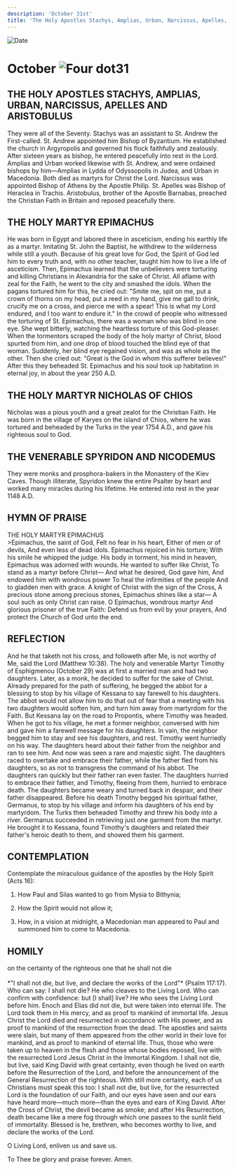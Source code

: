 ```yaml
---
description: 'October 31st'
title: 'The Holy Apostles Stachys, Amplias, Urban, Narcissus, Apelles, and Aristobulus, Holy Martyr Epimachus, St. Nicholas of Chios'
---
```


<RunningHead />
<Image src="/title-imprint.png" height={68} width={50} alt="Date" className="title-imprint"/>

# <div id="date">October <Image className="four-dot" src="/four-dot.png" height={15} width={15} alt="Four dot" />31</div>

## THE HOLY APOSTLES STACHYS, AMPLIAS, URBAN, NARCISSUS, APELLES AND ARISTOBULUS

They were all of the Seventy. Stachys was an assistant to St. Andrew the First-called. St. Andrew appointed him Bishop of Byzantium. He established the church in Argyropolis and governed his flock faithfully and zealously. After sixteen years as bishop, he entered peacefully into rest in the Lord. Amplias and Urban worked likewise with St. Andrew, and were ordained bishops by him—Amplias in Lydda of Odyssopolis in Judea, and Urban in Macedonia. Both died as martyrs for Christ the Lord. Narcissus was appointed Bishop of Athens by the Apostle Philip. St. Apelles was Bishop of Heraclea in Trachis. Aristobulus, brother of the Apostle Barnabas, preached the Christian Faith in Britain and reposed peacefully there. 

## THE HOLY MARTYR EPIMACHUS

He was born in Egypt and labored there in asceticism, ending his earthly life as a martyr. Imitating St. John the Baptist, he withdrew to the wilderness while still a youth. Because of his great love for God, the Spirit of God led him to every truth and, with no other teacher, taught him how to live a life of asceticism. Then, Epimachus learned that the unbelievers were torturing and killing Christians in Alexandria for the sake of Christ. All aflame with zeal for the Faith, he went to the city and smashed the idols. When the pagans tortured him for this, he cried out: "Smite me, spit on me, put a crown of thorns on my head, put a reed in my hand, give me gall to drink, crucify me on a cross, and pierce me with a spear! This is what my Lord endured, and I too want to endure it." In the crowd of people who witnessed the torturing of St. Epimachus, there was a woman who was blind in one eye. She wept bitterly, watching the heartless torture of this God-pleaser. When the tormentors scraped the body of the holy martyr of Christ, blood spurted from him, and one drop of blood touched the blind eye of that woman. Suddenly, her blind eye regained vision, and was as whole as the other. Then she cried out: "Great is the God in whom this sufferer believes!" After this they beheaded St. Epimachus and his soul took up habitation in eternal joy, in about the year 250 A.D.

## THE HOLY MARTYR NICHOLAS OF CHIOS

Nicholas was a pious youth and a great zealot for the Christian Faith. He was born in the village of Karyes on the island of Chios, where he was tortured and beheaded by the Turks in the year 1754 A.D., and gave his righteous soul to God.

## THE VENERABLE SPYRIDON AND NICODEMUS

They were monks and prosphora-bakers in the Monastery of the Kiev Caves. Though illiterate, Spyridon knew the entire Psalter by heart and worked many miracles during his lifetime. He entered into rest in the year 1148 A.D.


## HYMN OF PRAISE
<div style={{textAlign:'center', color:'crimson', fontWeight:'bold'}}>
THE HOLY MARTYR EPIMACHUS
</div>
>Epimachus, the saint of God,  
Felt no fear in his heart,  
Either of men or of devils,  
And even less of dead idols.  
Epimachus rejoiced in his torture;  
With his smile he whipped the judge.  
His body in torment, his mind in heaven,  
Epimachus was adorned with wounds.  
He wanted to suffer like Christ,  
To stand as a martyr before Christ—  
And what he desired, God gave him,  
And endowed him with wondrous power  
To heal the infirmities of the people  
And to gladden men with grace.  
A knight of Christ with the sign of the Cross,  
A precious stone among precious stones,  
Epimachus shines like a star—  
A soul such as only Christ can raise.  
O Epimachus, wondrous martyr  
And glorious prisoner of the true Faith:  
Defend us from evil by your prayers,  
And protect the Church of God unto the end.  


## REFLECTION

And he that taketh not his cross, and followeth after Me, is not worthy of Me, said the Lord (Matthew 10:38). The holy and venerable Martyr Timothy of Esphigmenou (October 29) was at first a married man and had two daughters. Later, as a monk, he decided to suffer for the sake of Christ. Already prepared for the path of suffering, he begged the abbot for a blessing to stop by his village of Kessana to say farewell to his daughters. The abbot would not allow him to do that out of fear that a meeting with his two daughters would soften him, and turn him away from martyrdom for the Faith. But Kessana lay on the road to Propontis, where Timothy was headed. When he got to his village, he met a former neighbor, conversed with him and gave him a farewell message for his daughters. In vain, the neighbor begged him to stay and see his daughters, and rest. Timothy went hurriedly on his way. The daughters heard about their father from the neighbor and ran to see him. And now was seen a rare and majestic sight. The daughters raced to overtake and embrace their father, while the father fled from his daughters, so as not to transgress the command of his abbot. The daughters ran quickly but their father ran even faster. The daughters hurried to embrace their father, and Timothy, fleeing from them, hurried to embrace death. The daughters became weary and turned back in despair, and their father disappeared. Before his death Timothy begged his spiritual father, Germanus, to stop by his village and inform his daughters of his end by martyrdom. The Turks then beheaded Timothy and threw his body into a river. Germanus succeeded in retrieving just one garment from the martyr. He brought it to Kessana, found Timothy's daughters and related their father's heroic death to them, and showed them his garment.


## CONTEMPLATION

Contemplate the miraculous guidance of the apostles by the Holy Spirit (Acts 16):

1. How Paul and Silas wanted to go from Mysia to Bithynia;

2. How the Spirit would not allow it;

3. How, in a vision at midnight, a Macedonian man appeared to Paul and summoned him to come to Macedonia.


## HOMILY
<div style={{textAlign:'center', color:'crimson', fontWeight:'bold'}}>
on the certainty of the righteous one that he shall not die
</div>
<br />
<div style={{textAlign:'right'}}>
*"I shall not die, but live, and declare the works of the Lord"* (Psalm 117:17).
</div>
Who can say: I shall not die? He who cleaves to the Living Lord. Who can confirm with confidence: but [I shall] live? He who sees the Living Lord before him. Enoch and Elias did not die, but were taken into eternal life. The Lord took them in His mercy, and as proof to mankind of immortal life. Jesus Christ the Lord died and resurrected in accordance with His power, and as proof to mankind of the resurrection from the dead. The apostles and saints were slain, but many of them appeared from the other world in their love for mankind, and as proof to mankind of eternal life. Thus, those who were taken up to heaven in the flesh and those whose bodies reposed, live with the resurrected Lord Jesus Christ in the Immortal Kingdom. I shall not die, but live, said King David with great certainty, even though he lived on earth before the Resurrection of the Lord, and before the announcement of the General Resurrection of the righteous. With still more certainty, each of us Christians must speak this too: I shall not die, but live, for the resurrected Lord is the foundation of our Faith, and our eyes have seen and our ears have heard more—much more—than the eyes and ears of King David. After the Cross of Christ, the devil became as smoke; and after His Resurrection, death became like a mere fog through which one passes to the sunlit field of immortality. Blessed is he, brethren, who becomes worthy to live, and declare the works of the Lord.

O Living Lord, enliven us and save us.

To Thee be glory and praise forever. Amen.
